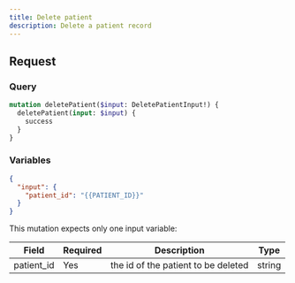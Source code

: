 ```yaml
---
title: Delete patient
description: Delete a patient record
---
```


## Request

### Query

```graphql
mutation deletePatient($input: DeletePatientInput!) {
  deletePatient(input: $input) {
    success
  }
}
```

### Variables

```json
{
  "input": {
    "patient_id": "{{PATIENT_ID}}"
  }
}
```

This mutation expects only one input variable:

<div className="table-wrapper">
  <table>
    <thead>
      <tr>
        <th>Field</th>
        <th>Required</th>
        <th>Description</th>
        <th>Type</th>
      </tr>
    </thead>
    <tbody>
      <tr>
        <td>patient_id</td>
        <td>Yes</td>
        <td>the id of the patient to be deleted</td>
        <td>string</td>
      </tr>
    </tbody>
  </table>
</div>
